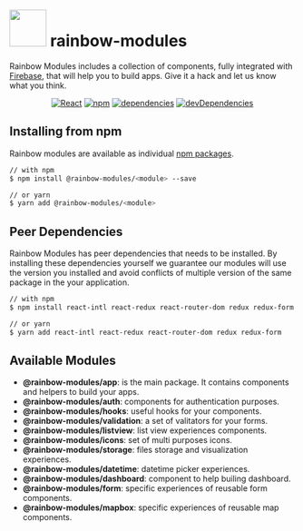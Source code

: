 
<Meta title="Introduction|Getting Started/Overview" />

<div>
    <h1 class="page-title">
        <img src={logo} width="65px" />
        <span>rainbow-modules</span>
    </h1>
</div>

Rainbow Modules includes a collection of components, fully integrated with [Firebase](https://firebase.google.com/), that will help you to build apps. Give it a hack and let us know what you think.

<div align="center">

[![React](https://badgen.net/badge/React/16.8.3/blue)](#)
[![npm](https://badgen.net/badge/npm/8.31.0/blue)](#)
[![dependencies](https://badgen.net/badge/dependencies/up%20to%20date/yellow)](#)
[![devDependencies](https://badgen.net/badge/dev%20dependencies/up%20to%20date/green)](#)

</div>

## Installing from npm

Rainbow modules are available as individual [npm packages](https://www.npmjs.com/search?q=@rainbow-modules).

```bash
// with npm
$ npm install @rainbow-modules/<module> --save

// or yarn
$ yarn add @rainbow-modules/<module>
```

## Peer Dependencies

Rainbow Modules has peer dependencies that needs to be installed. By installing these dependencies yourself we guarantee our modules will use the version you installed and avoid conflicts of multiple version of the same package in the your application.

```bash
// with npm
$ npm install react-intl react-redux react-router-dom redux redux-form

// or yarn
$ yarn add react-intl react-redux react-router-dom redux redux-form
```

## Available Modules

-   **@rainbow-modules/app**: is the main package. It contains components and helpers to build your apps.
-   **@rainbow-modules/auth**: components for authentication purposes.
-   **@rainbow-modules/hooks**: useful hooks for your components.
-   **@rainbow-modules/validation**: a set of valitators for your forms.
-   **@rainbow-modules/listview**: list view experiences components.
-   **@rainbow-modules/icons**: set of multi purposes icons.
-   **@rainbow-modules/storage**: files storage and visualization experiences.
-   **@rainbow-modules/datetime**: datetime picker experiences.
-   **@rainbow-modules/dashboard**: component to help builing dashboard.
-   **@rainbow-modules/form**: specific experiences of reusable form components.
-   **@rainbow-modules/mapbox**: specific experiences of reusable map components.
